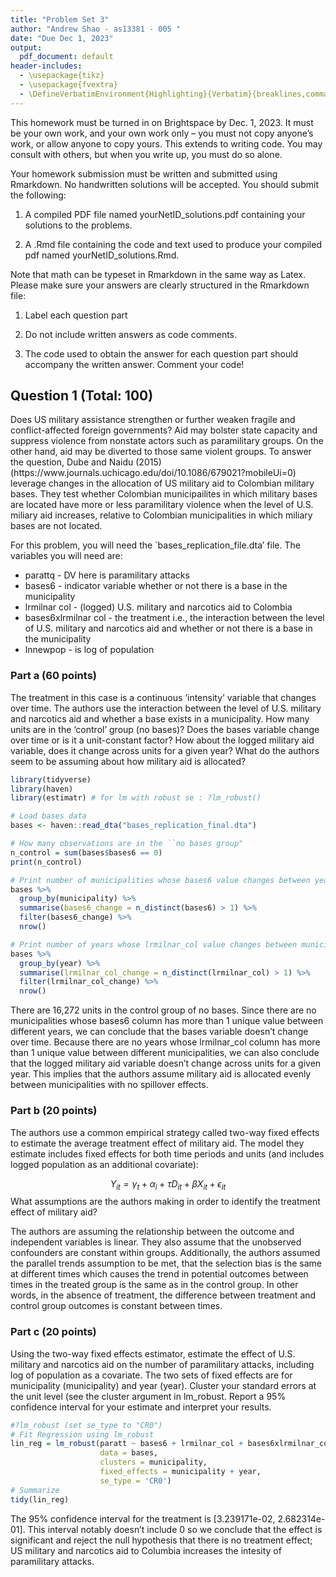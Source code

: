 ```yaml
---
title: "Problem Set 3"
author: "Andrew Shao - as13381 - 005 "
date: "Due Dec 1, 2023"
output:
  pdf_document: default
header-includes: 
  - \usepackage{tikz}
  - \usepackage{fvextra}
  - \DefineVerbatimEnvironment{Highlighting}{Verbatim}{breaklines,commandchars=\\\{\}}
---
```


This homework must be turned in on Brightspace by Dec. 1, 2023. It must be your own work, and your own work only -- you must not copy anyone's work, or allow anyone to copy yours. This extends to writing code. You may consult with others, but when you write up, you must do so alone.

Your homework submission must be written and submitted using Rmarkdown. No handwritten solutions will be accepted. \textbf{No zip files will be accepted.} \textbf{Make sure we can read each line of code in the pdf document.} You should submit the following:

1. A compiled PDF file named yourNetID\_solutions.pdf containing your solutions to the problems.

2. A .Rmd file containing the code and text used to produce your compiled pdf named yourNetID\_solutions.Rmd.


Note that math can be typeset in Rmarkdown in the same way as Latex. Please make sure your answers are clearly structured in the Rmarkdown file:

1. Label each question part

2. Do not include written answers as code comments.

3. The code used to obtain the answer for each question part should accompany the written answer. Comment your code!


\newpage 


## Question 1 (Total: 100)
Does US military assistance strengthen or further weaken fragile and conflict-affected foreign governments? Aid may bolster state capacity and suppress violence from nonstate actors such as paramilitary groups. On the other hand, aid may be diverted to those same violent groups. To answer the question, Dube and Naidu (2015)(https://www.journals.uchicago.edu/doi/10.1086/679021?mobileUi=0) leverage changes in the allocation of US military aid to Colombian military bases. They test whether Colombian municipailites in which military bases are located have more or less paramilitary violence when the level of U.S. miliary aid increases, relative to Colombian municipalities in which miliary bases are not located. 

For this problem, you will need the `bases_replication_file.dta' file. The variables you will need are:

- parattq - DV here is paramilitary attacks
- bases6 - indicator variable whether or not there is a base in the municipality
- lrmilnar col - (logged) U.S. military and narcotics aid to Colombia
- bases6xlrmilnar col - the treatment i.e., the interaction between the level of U.S. military and narcotics aid and whether or not there is a base in the municipality
- lnnewpop - is log of population

### Part a (60 points)

The treatment in this case is a continuous 'intensity' variable that changes over time. The authors use the interaction between the level of U.S. military and narcotics aid and whether a base exists in a municipality. How many units are in the 'control' group (no bases)? Does the bases variable change over time or is it a unit-constant factor? How about the logged military aid variable, does it change across units for a given year? What do the authors seem to be assuming about how military aid is allocated?

```r
library(tidyverse)
library(haven)
library(estimatr) # for lm with robust se : ?lm_robust()

# Load bases data
bases <- haven::read_dta("bases_replication_final.dta")

# How many observations are in the ``no bases group"
n_control = sum(bases$bases6 == 0)
print(n_control)
```

```r
# Print number of municipalities whose bases6 value changes between years
bases %>% 
  group_by(municipality) %>%
  summarise(bases6_change = n_distinct(bases6) > 1) %>%
  filter(bases6_change) %>%
  nrow()
```

```r
# Print number of years whose lrmilnar_col value changes between municipalities
bases %>% 
  group_by(year) %>%
  summarise(lrmilnar_col_change = n_distinct(lrmilnar_col) > 1) %>%
  filter(lrmilnar_col_change) %>%
  nrow()
```
There are 16,272 units in the control group of no bases. Since there are no municipalities whose bases6 column has more than 1 unique value between different years, we can conclude that the bases variable doesn't change over time. Because there are no years whose lrmilnar_col column has more than 1 unique value between different municipalities, we can also conclude that the logged military aid variable doesn't change across units for a given year. This implies that the authors assume military aid is allocated evenly between municipalities with no spillover effects.


### Part b (20 points)
The authors use a common empirical strategy called two-way fixed effects to estimate the average treatment effect of military aid. The model they estimate includes fixed effects for both time periods and units (and includes logged population as an additional covariate):

$$ Y_{it} = \gamma_t + \alpha_i + \tau D_{it} + \beta X_{it} + \epsilon_{it}$$ 
What assumptions are the authors making in order to identify the treatment effect of military aid?

The authors are assuming the relationship between the outcome and independent variables is linear. They also assume that the unobserved confounders are constant within groups. Additionally, the authors assumed the parallel trends assumption to be met, that the selection bias is the same at different times which causes the trend in potential outcomes between times in the treated group is the same as in the control group. In other words, in the absence of treatment, the difference between treatment and control group outcomes is constant between times.

### Part c (20 points)

Using the two-way fixed effects estimator, estimate the effect of U.S. military and narcotics aid on the number of paramilitary attacks, including log of population as a covariate. The two sets of fixed effects are for municipality (municipality) and year (year). Cluster your standard errors at the unit level (see the cluster argument in lm_robust. Report a 95% confidence interval for your estimate and interpret your results.

```r
#?lm_robust (set se_type to "CR0")
# Fit Regression using lm_robust 
lin_reg = lm_robust(paratt ~ bases6 + lrmilnar_col + bases6xlrmilnar_col + lnnewpop,
                    data = bases,
                    clusters = municipality,
                    fixed_effects = municipality + year,
                    se_type = 'CR0')
# Summarize
tidy(lin_reg)

```
The 95% confidence interval for the treatment is [3.239171e-02,	2.682314e-01]. This interval notably doesn't include 0 so we conclude that the effect is significant and reject the null hypothesis that there is no treatment effect; US military and narcotics aid to Columbia increases the intesity of paramilitary attacks. 
